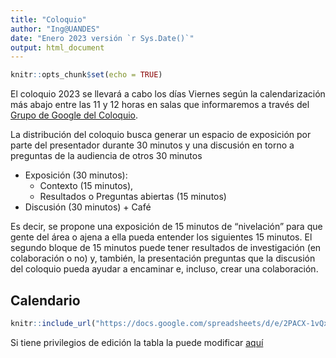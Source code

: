 ```yaml
---
title: "Coloquio"
author: "Ing@UANDES"
date: "Enero 2023 versión `r Sys.Date()`"
output: html_document
---
```


```r
knitr::opts_chunk$set(echo = TRUE)
```

El coloquio 2023 se llevará a cabo los días Viernes según la calendarización más abajo entre las 11 y 12 horas en salas que informaremos a través del [Grupo de Google del Coloquio](https://groups.google.com/a/miuandes.cl/g/coloquioing?hl=es).

La distribución del coloquio busca generar un espacio de exposición por parte del presentador durante 30 minutos y una discusión en torno a preguntas de la audiencia de otros 30 minutos

 - Exposición (30 minutos): 
   - Contexto (15 minutos), 
   - Resultados o Preguntas abiertas (15 minutos)
 - Discusión (30 minutos) + Café

Es decir, se propone una exposición de 15 minutos de "nivelación" para que gente del área o ajena a ella pueda entender los siguientes 15 minutos. El segundo bloque de 15 minutos puede tener resultados de investigación (en colaboración o no) y, también, la presentación preguntas que la discusión del coloquio pueda ayudar a encaminar e, incluso, crear una colaboración.

## Calendario

```r
knitr::include_url("https://docs.google.com/spreadsheets/d/e/2PACX-1vQxLuNTt5Gc0-X-tDFeHx7F4pyk0XvaqQms8LKhNO166aPNdGy121g6WzTEWx1kwMYqZFBHrTS_3zs9/pubhtml?gid=0&amp;single=true&amp;widget=true&amp;headers=false&amp;range=C1:I44")
```



<!-- <iframe style="width: 100%; height: 600px; border: none;" src="https://docs.google.com/spreadsheets/d/e/2PACX-1vQxLuNTt5Gc0-X-tDFeHx7F4pyk0XvaqQms8LKhNO166aPNdGy121g6WzTEWx1kwMYqZFBHrTS_3zs9/pubhtml?gid=0&amp;single=true&amp;widget=true&amp;headers=false&amp;range=C1:I44" width="640" height="480"></iframe> -->

Si tiene privilegios de edición la tabla la puede modificar [aquí](https://docs.google.com/spreadsheets/d/1xaXzWHzmCZqnTsHKeT0qhxaYFKL4I5B6mEdxOUst1cE/edit?usp=sharing)




<!-- <iframe src="https://docs.google.com/spreadsheets/d/e/2PACX-1vQxLuNTt5Gc0-X-tDFeHx7F4pyk0XvaqQms8LKhNO166aPNdGy121g6WzTEWx1kwMYqZFBHrTS_3zs9/pubhtml?gid=0&amp;single=true&amp;widget=true&amp;headers=false"></iframe> -->

